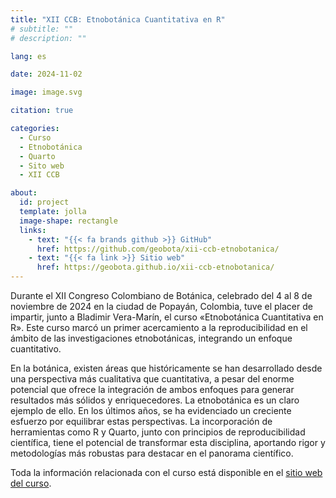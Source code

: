 ```yaml
---
title: "XII CCB: Etnobotánica Cuantitativa en R"
# subtitle: ""
# description: ""

lang: es

date: 2024-11-02

image: image.svg

citation: true

categories: 
  - Curso
  - Etnobotánica
  - Quarto
  - Sito web
  - XII CCB

about:
  id: project
  template: jolla
  image-shape: rectangle
  links:
    - text: "{{< fa brands github >}} GitHub"
      href: https://github.com/geobota/xii-ccb-etnobotanica/
    - text: "{{< fa link >}} Sitio web"
      href: https://geobota.github.io/xii-ccb-etnobotanica/
---
```


:::{ #project}
:::

Durante el XII Congreso Colombiano de Botánica, celebrado del 4 al 8 de noviembre de 2024 en la ciudad de Popayán, Colombia, tuve el placer de impartir, junto a Bladimir Vera-Marín, el curso «Etnobotánica Cuantitativa en R». Este curso marcó un primer acercamiento a la reproducibilidad en el ámbito de las investigaciones etnobotánicas, integrando un enfoque cuantitativo.

En la botánica, existen áreas que históricamente se han desarrollado desde una perspectiva más cualitativa que cuantitativa, a pesar del enorme potencial que ofrece la integración de ambos enfoques para generar resultados más sólidos y enriquecedores. La etnobotánica es un claro ejemplo de ello. En los últimos años, se ha evidenciado un creciente esfuerzo por equilibrar estas perspectivas. La incorporación de herramientas como R y Quarto, junto con principios de reproducibilidad científica, tiene el potencial de transformar esta disciplina, aportando rigor y metodologías más robustas para destacar en el panorama científico.

Toda la información relacionada con el curso está disponible en el [sitio web del curso](https://github.com/geobota/xii-ccb-etnobotanica/).  
